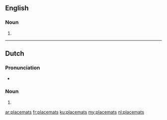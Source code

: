==English==

===Noun===
{{head|en|plural}}

# {{plural of|placemat|lang=en}}

----

==Dutch==

===Pronunciation===
* {{audio|Nl-placemats.ogg|Audio|lang=nl}}

===Noun===
{{head|nl}}
# {{nl-noun form of|pl|placemat}}

[[ar:placemats]]
[[fr:placemats]]
[[ku:placemats]]
[[my:placemats]]
[[nl:placemats]]